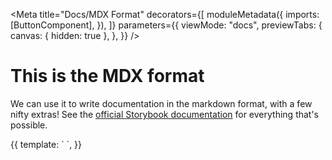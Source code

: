 
<Meta
  title="Docs/MDX Format"
  decorators={[
    moduleMetadata({
      imports: [ButtonComponent],
    }),
  ]}
  parameters={{
    viewMode: "docs",
    previewTabs: {
      canvas: { hidden: true },
    },
  }}
/>

# This is the MDX format

We can use it to write documentation in the markdown format, with a few nifty extras!
See the <a href="https://storybook.js.org/docs/react/writing-docs/mdx" target="_blank">official Storybook documentation</a> for everything that's possible.

<Canvas>
  <Story name="Showcasing components in MDX" height="80px">
    {{
      template: `
<app-button [label]="'Fully functional button!'"></app-button>`,
    }}
  </Story>
</Canvas>
